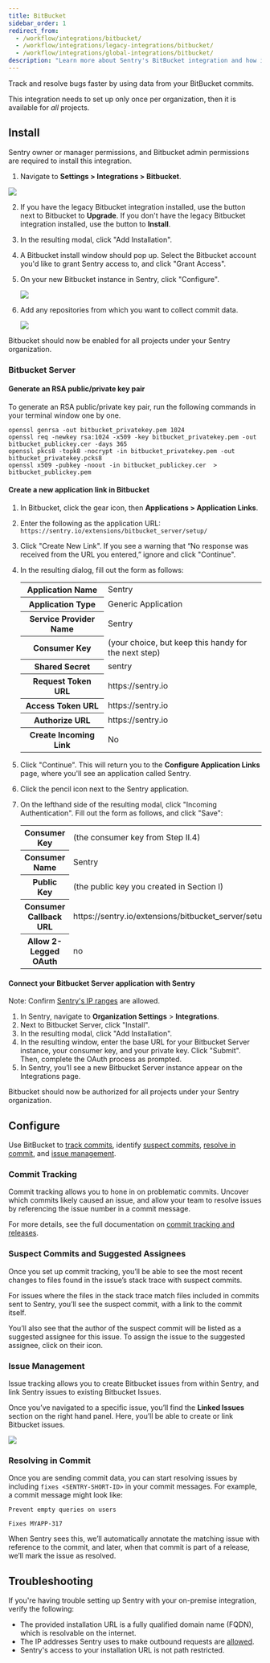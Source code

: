 ```yaml
---
title: BitBucket
sidebar_order: 1
redirect_from:
  - /workflow/integrations/bitbucket/
  - /workflow/integrations/legacy-integrations/bitbucket/
  - /workflow/integrations/global-integrations/bitbucket/
description: "Learn more about Sentry's BitBucket integration and how it can track and resolve bugs faster by using data from your BitBucket commits."
---
```


Track and resolve bugs faster by using data from your BitBucket commits.

This integration needs to set up only once per organization, then it is available for _all_ projects.

## Install

<Note>

Sentry owner or manager permissions, and Bitbucket admin permissions are required to install this integration.

</Note>

1. Navigate to **Settings > Integrations > Bitbucket**.

![](bitbucket-install-pg.png)

2. If you have the legacy Bitbucket integration installed, use the button next to Bitbucket to **Upgrade**. If you don't have the legacy Bitbucket integration installed, use the button to **Install**.

3. In the resulting modal, click "Add Installation".

4. A Bitbucket install window should pop up. Select the Bitbucket account you'd like to grant Sentry access to, and click "Grant Access".
5. On your new Bitbucket instance in Sentry, click "Configure".

   ![](bitbucket-installed.png)

6. Add any repositories from which you want to collect commit data.

   ![](bitbucket-add-repo.png)

Bitbucket should now be enabled for all projects under your Sentry organization.

### Bitbucket Server

#### Generate an RSA public/private key pair

To generate an RSA public/private key pair, run the following commands in your terminal window one by one.

```
openssl genrsa -out bitbucket_privatekey.pem 1024
openssl req -newkey rsa:1024 -x509 -key bitbucket_privatekey.pem -out bitbucket_publickey.cer -days 365
openssl pkcs8 -topk8 -nocrypt -in bitbucket_privatekey.pem -out bitbucket_privatekey.pcks8
openssl x509 -pubkey -noout -in bitbucket_publickey.cer  > bitbucket_publickey.pem
```

#### Create a new application link in Bitbucket

1. In Bitbucket, click the gear icon, then **Applications > Application Links**.
2. Enter the following as the application URL:
   `https://sentry.io/extensions/bitbucket_server/setup/`
3. Click "Create New Link". If you see a warning that “No response was received from the URL you entered,” ignore and click "Continue".
4. In the resulting dialog, fill out the form as follows:

   <table>
     <tr>
       <th>Application Name</th>
       <td>Sentry</td>
     </tr>
     <tr>
       <th>Application Type</th>
       <td>Generic Application</td>
     </tr>
     <tr>
       <th>Service Provider Name</th>
       <td>Sentry</td>
     </tr>
     <tr>
       <th>Consumer Key</th>
       <td>(your choice, but keep this handy for the next step)</td>
     </tr>
     <tr>
       <th>Shared Secret</th>
       <td>sentry</td>
     </tr>
     <tr>
       <th>Request Token URL</th>
       <td>https://sentry.io</td>
     </tr>
     <tr>
       <th>Access Token URL</th>
       <td>https://sentry.io</td>
     </tr>
     <tr>
       <th>Authorize URL</th>
       <td>https://sentry.io</td>
     </tr>
     <tr>
       <th>Create Incoming Link</th>
       <td>No</td>
     </tr>
   </table>

5. Click "Continue". This will return you to the **Configure Application Links** page, where you'll see an application called Sentry.
6. Click the pencil icon next to the Sentry application.
7. On the lefthand side of the resulting modal, click "Incoming Authentication". Fill out the form as follows, and click "Save":

   <table>
     <tr>
       <th>Consumer Key</th>
       <td>(the consumer key from Step II.4)</td>
     </tr>
     <tr>
       <th>Consumer Name</th>
       <td>Sentry</td>
     </tr>
     <tr>
       <th>Public Key</th>
       <td>(the public key you created in Section I)</td>
     </tr>
     <tr>
       <th>Consumer Callback URL</th>
       <td>https://sentry.io/extensions/bitbucket_server/setup/</td>
     </tr>
     <tr>
       <th>Allow 2-Legged OAuth</th>
       <td>no</td>
     </tr>
   </table>

#### Connect your Bitbucket Server application with Sentry

Note: Confirm [Sentry's IP ranges](/product/security/ip-ranges/) are allowed.

1. In Sentry, navigate to **Organization Settings** > **Integrations**.
2. Next to Bitbucket Server, click "Install".
3. In the resulting modal, click "Add Installation".
4. In the resulting window, enter the base URL for your Bitbucket Server instance, your consumer key, and your private key. Click "Submit". Then, complete the OAuth process as prompted.
5. In Sentry, you’ll see a new Bitbucket Server instance appear on the Integrations page.

Bitbucket should now be authorized for all projects under your Sentry organization.

## Configure

Use BitBucket to [track commits](#commit-tracking), identify [suspect commits](#suspect-commits-and-suggested-assignees), [resolve in commit](#resolving-in-commit), and [issue management](#issue-management).

### Commit Tracking

Commit tracking allows you to hone in on problematic commits. Uncover which commits likely caused an issue, and allow your team to resolve issues by referencing the issue number in a commit message.

For more details, see the full documentation on [commit tracking and releases](/product/releases/#create-release).

### Suspect Commits and Suggested Assignees

Once you set up commit tracking, you’ll be able to see the most recent changes to files found in the issue’s stack trace with suspect commits.

For issues where the files in the stack trace match files included in commits sent to Sentry, you’ll see the suspect commit, with a link to the commit itself.

You’ll also see that the author of the suspect commit will be listed as a suggested assignee for this issue. To assign the issue to the suggested assignee, click on their icon.

### Issue Management

Issue tracking allows you to create Bitbucket issues from within Sentry, and link Sentry issues to existing Bitbucket Issues.

Once you’ve navigated to a specific issue, you’ll find the **Linked Issues** section on the right hand panel. Here, you’ll be able to create or link Bitbucket issues.

![](bitbucket-link-issue.png)

### Resolving in Commit

Once you are sending commit data, you can start resolving issues by including `fixes <SENTRY-SHORT-ID>` in your commit messages. For example, a commit message might look like:

```
Prevent empty queries on users

Fixes MYAPP-317
```

When Sentry sees this, we’ll automatically annotate the matching issue with reference to the commit, and later, when that commit is part of a release, we’ll mark the issue as resolved.

## Troubleshooting

If you're having trouble setting up Sentry with your on-premise integration, verify the following:

- The provided installation URL is a fully qualified domain name (FQDN), which is resolvable on the internet.
- The IP addresses Sentry uses to make outbound requests are [allowed](/product/security/ip-ranges/).
- Sentry's access to your installation URL is not path restricted.
